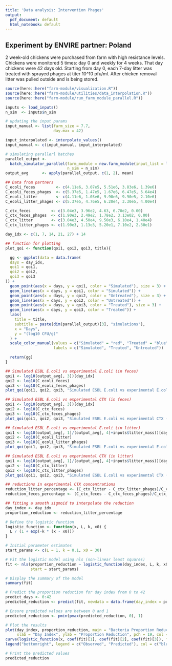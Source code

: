 ---
title: 'Data analysis: Intervention Phages'
output:
  pdf_document: default
  html_notebook: default
---

## Experiment by ENVIRE partner: Poland

2 week-old chickens were purchased from farm with high resistance levels. Chickens were monitored 5 times: 
day 0 and weekly for 4 weeks. That day chickens were 42 days old. Starting from day 0, each 7-day litter 
was treated with sprayed phages at titer 10^10 pfu/ml. After chicken removal litter was pulled outside and 
is being stored.


```{r setup, include=FALSE}
source(here::here("farm-module/visualization.R"))
source(here::here("farm-module/utilities/data_interpolation.R"))
source(here::here("farm-module/run_farm_module_parallel.R"))

inputs <- load_inputs()
n_sim  <- inputs$n_sim

# updating the input params
input_manual <- list(farm_size = 7.7,
                     day.max = 42)

input_interpolated <- interpolate_values()
input_manual <- c(input_manual, input_interpolated)

# simulating parallerl batches
parallel_output <-
  batch_simulator_parallel(farm_module = new.farm_module(input_list = load_inputs(input_manual)),
                           n_sim = n_sim)
output_avg      <- apply(parallel_output, c(1, 2), mean)

## Data from partners
C_ecoli_feces         <- c(4.11e6, 3.07e5, 5.51e6, 3.83e6, 1.39e6)
C_ecoli_feces_phages  <- c(5.37e5, 1.47e5, 1.67e6, 6.47e5, 5.64e4)
C_ecoli_litter        <- c(4.11e6, 1.03e6, 9.90e6, 9.90e5, 2.10e6)
C_ecoli_litter_phages <- c(5.37e5, 4.76e5, 6.20e4, 3.30e5, 4.00e4)

C_ctx_feces         <- c(3.04e3, 3.96e2, 4.63, 6.70e2, 0.00)
C_ctx_feces_phages  <- c(1.90e3, 2.49e2, 1.78e2, 3.13e02, 0.00)
C_ctx_litter        <- c(3.04e3, 4.50e4, 9.50e3, 6.10e4, 1.40e4)
C_ctx_litter_phages <- c(1.90e3, 1.13e3, 5.20e1, 7.10e2, 2.30e1)

day_idx <- c(1, 7, 14, 21, 27) + 14

## function for plotting
plot_qoi <- function(qoi1, qoi2, qoi3, title){

  gg <- ggplot(data = data.frame(
  days = day_idx,  
  qoi1 = qoi1,  
  qoi2 = qoi2,
  qoi3 = qoi3
)) +
  geom_point(aes(x = days, y = qoi1, color = "Simulated"), size = 3) +  
  geom_line(aes(x = days, y = qoi1, color = "Simulated")) +   
  geom_point(aes(x = days, y = qoi2, color = "Untreated"), size = 3) + 
  geom_line(aes(x = days, y = qoi2, color = "Untreated")) + 
  geom_point(aes(x = days, y = qoi3, color = "Treated"), size = 3) + 
  geom_line(aes(x = days, y = qoi3, color = "Treated")) + 
  labs(
    title = title,
    subtitle = paste(dim(parallel_output)[3], "simulations"),
    x = "Days",
    y = "(log10 CFU/g)"
  ) +
  scale_color_manual(values = c("Simulated" = "red", "Treated" = "blue", "Untreated" = "black"),
                     labels = c("Simulated", "Treated", "Untreated"))

  return(gg)
}

```

```{r}

## Simulated ESBL E.coli vs experimental E.coli (in feces)
qoi1 <- log10(output_avg[, 3])[day_idx] 
qoi2 <- log10(C_ecoli_feces)
qoi3 <- log10(C_ecoli_feces_phages)
plot_qoi(qoi1, qoi2, qoi3, "Simulated ESBL E.coli vs experimental E.coli (feces)")

## Simulated ESBL E.coli vs experimental CTX (in feces)
qoi1 <- log10(output_avg[, 3])[day_idx] 
qoi2 <- log10(C_ctx_feces)
qoi3 <- log10(C_ctx_feces_phages)
plot_qoi(qoi1, qoi2, qoi3, "Simulated ESBL E.coli vs experimental CTX (feces)")

## Simulated ESBL E.coli vs experimental E.coli (in litter)
qoi1 <- log10(output_avg[, 1]/(output_avg[, 4]+inputs$litter_mass))[day_idx]
qoi2 <- log10(C_ecoli_litter)
qoi3 <- log10(C_ecoli_litter_phages)
plot_qoi(qoi1, qoi2, qoi3, "Simulated ESBL E.coli vs experimental E.coli (litter)")

## Simulated ESBL E.coli vs experimental CTX (in litter)
qoi1 <- log10(output_avg[, 1]/(output_avg[, 4]+inputs$litter_mass))[day_idx]
qoi2 <- log10(C_ctx_litter)
qoi3 <- log10(C_ctx_litter_phages)
plot_qoi(qoi1, qoi2, qoi3, "Simulated ESBL E.coli vs experimental CTX (litter)")

```
```{r}
## reductions in experimental CTX concentrations
reduction_litter_percentage <- (C_ctx_litter - C_ctx_litter_phages)/C_ctx_litter
reduction_feces_percentage <- (C_ctx_feces - C_ctx_feces_phages)/C_ctx_feces

## fitting a smooth sigmoid to interpolate the reduction
day_index <- day_idx
proportion_reduction <- reduction_litter_percentage

# Define the logistic function
logistic_function <- function(x, L, k, x0) {
  L / (1 + exp(-k * (x - x0)))
}

# Initial parameter estimates
start_params <- c(L = 1, k = 0.1, x0 = 30)

# Fit the logistic model using nls (non-linear least squares)
fit <- nls(proportion_reduction ~ logistic_function(day_index, L, k, x0),
           start = start_params)

# Display the summary of the model
summary(fit)

# Predict the proportion reduction for day index from 0 to 42
predict_days <- 0:42
predicted_reduction <- predict(fit, newdata = data.frame(day_index = predict_days))

# Ensure predicted values are between 0 and 1
predicted_reduction <- pmin(pmax(predicted_reduction, 0), 1)

# Plot the results
plot(day_index, proportion_reduction, main = "Bacteria Proportion Reduction in Litter",
     xlab = "Day Index", ylab = "Proportion Reduction", pch = 19, col = "blue")
curve(logistic_function(x, coef(fit)[1], coef(fit)[2], coef(fit)[3]), from = 0, to = 42, col = "red", add = TRUE, lwd = 2)
legend("bottomright", legend = c("Observed", "Predicted"), col = c("blue", "red"), pch = c(19, NA), lwd = c(NA, 2))

# Print the predicted values
predicted_reduction

```




